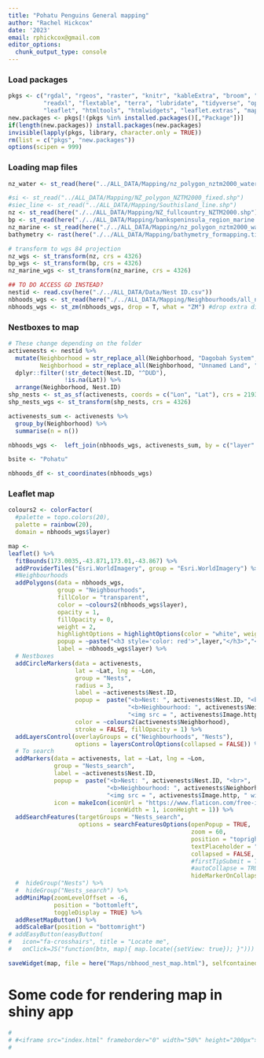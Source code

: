 ```yaml
---
title: "Pohatu Penguins General mapping"
author: "Rachel Hickcox"
date: '2023'
email: rphickcox@gmail.com
editor_options:
  chunk_output_type: console
---
```


### Load packages
```r
pkgs <- c("rgdal", "rgeos", "raster", "knitr", "kableExtra", "broom", "sf",
          "readxl", "flextable", "terra", "lubridate", "tidyverse", "openxlsx", 
          "leaflet", "htmltools", "htmlwidgets", "leaflet.extras", "mapview", "here")
new.packages <- pkgs[!(pkgs %in% installed.packages()[,"Package"])]
if(length(new.packages)) install.packages(new.packages)
invisible(lapply(pkgs, library, character.only = TRUE))
rm(list = c("pkgs", "new.packages"))
options(scipen = 999)
```

### Loading map files
```r
nz_water <- st_read(here("../ALL_DATA/Mapping/nz_polygon_nztm2000_water75.shp"))

#si <- st_read("../ALL_DATA/Mapping/NZ_polygon_NZTM2000_fixed.shp") 
#siec_line <- st_read("../ALL_DATA/Mapping/Southisland_line.shp")
nz <- st_read(here("./../ALL_DATA/Mapping/NZ_fullcountry_NZTM2000.shp"))
bp <- st_read(here("./../ALL_DATA/Mapping/bankspeninsula_region_marine.shp"))
nz_marine <- st_read(here("./../ALL_DATA/Mapping/nz_polygon_nztm2000_water75.shp"))
bathymetry <- rast(here("./../ALL_DATA/Mapping/bathymetry_formapping.tif"))

# transform to wgs 84 projection
nz_wgs <- st_transform(nz, crs = 4326)
bp_wgs <- st_transform(bp, crs = 4326)
nz_marine_wgs <- st_transform(nz_marine, crs = 4326)

## TO DO ACCESS GD INSTEAD?
nestid <- read.csv(here("./../ALL_DATA/Data/Nest ID.csv"))
nbhoods_wgs <- st_read(here("./../ALL_DATA/Mapping/Neighbourhoods/all_neighbourhoods_wgs.shp"))
nbhoods_wgs <- st_zm(nbhoods_wgs, drop = T, what = "ZM") #drop extra dimensions
```

### Nestboxes to map
```r
# These change depending on the folder
activenests <- nestid %>% 
  mutate(Neighborhood = str_replace_all(Neighborhood, "Dagobah System", "The Dagobah System"), 
         Neighborhood = str_replace_all(Neighborhood, "Unnamed Land", "The Unnamed Land")) %>% 
  dplyr::filter(!str_detect(Nest.ID, "^DUD"), 
                !is.na(Lat)) %>% 
  arrange(Neighborhood, Nest.ID)
shp_nests <- st_as_sf(activenests, coords = c("Lon", "Lat"), crs = 2193)
shp_nests_wgs <- st_transform(shp_nests, crs = 4326)

activenests_sum <- activenests %>% 
  group_by(Neighborhood) %>% 
  summarise(n = n())

nbhoods_wgs <-  left_join(nbhoods_wgs, activenests_sum, by = c("layer" = "Neighborhood")) 

bsite <- "Pohatu" 

nbhoods_df <- st_coordinates(nbhoods_wgs)
```

### Leaflet map
```r
colours2 <- colorFactor(
  #palette = topo.colors(20), 
  palette = rainbow(20), 
  domain = nbhoods_wgs$layer)

map <- 
leaflet() %>%
  fitBounds(173.0035,-43.871,173.01,-43.867) %>% 
  addProviderTiles("Esri.WorldImagery", group = "Esri.WorldImagery") %>% 
  #Neighbourhoods
  addPolygons(data = nbhoods_wgs, 
              group = "Neighbourhoods",
              fillColor = "transparent",
              color = ~colours2(nbhoods_wgs$layer),
              opacity = 1,
              fillOpacity = 0,
              weight = 2, 
              highlightOptions = highlightOptions(color = "white", weight = 3, bringToFront = TRUE), 
              popup = ~paste("<h3 style='color: red'>",layer,"</h3>","<b>Number of nests:</b>",n,"<br>","<b>", sep=" "), 
              label = ~nbhoods_wgs$layer) %>% 
  # Nestboxes
  addCircleMarkers(data = activenests, 
                   lat = ~Lat, lng = ~Lon, 
                   group = "Nests",
                   radius = 3, 
                   label = ~activenests$Nest.ID,
                   popup =  paste("<b>Nest: ", activenests$Nest.ID, "<br>",
                                  "<b>Neighbourhood: ", activenests$Neighborhood, "<br>",
                                  "<img src = ", activenests$Image.http, " width='100'>"), 
                   color = ~colours2(activenests$Neighborhood),
                   stroke = FALSE, fillOpacity = 1) %>% 
  addLayersControl(overlayGroups = c("Neighbourhoods", "Nests"),    
                   options = layersControlOptions(collapsed = FALSE)) %>% 
  # To search
  addMarkers(data = activenests, lat = ~Lat, lng = ~Lon, 
             group = "Nests_search",
             label = ~activenests$Nest.ID,
             popup =  paste("<b>Nest: ", activenests$Nest.ID, "<br>",
                            "<b>Neighbourhood: ", activenests$Neighborhood, "<br>",
                            "<img src = ", activenests$Image.http, " width='100'>"), 
             icon = makeIcon(iconUrl = "https://www.flaticon.com/free-icon/penguin_3673523", 
                             iconWidth = 1, iconHeight = 1)) %>% 
  addSearchFeatures(targetGroups = "Nests_search", 
                    options = searchFeaturesOptions(openPopup = TRUE, 
                                                    zoom = 60, 
                                                    position = "topright", 
                                                    textPlaceholder = "SEARCH FOR A NESTBOX",
                                                    collapsed = FALSE,
                                                    #firstTipSubmit = TRUE,
                                                    #autoCollapse = TRUE, 
                                                    hideMarkerOnCollapse = T)) %>% 
  #  hideGroup("Nests") %>% 
  #  hideGroup("Nests_search") %>% 
  addMiniMap(zoomLevelOffset = -6, 
             position = "bottomleft", 
             toggleDisplay = TRUE) %>%   
  addResetMapButton() %>%
  addScaleBar(position = "bottomright") 
# addEasyButton(easyButton(
#   icon="fa-crosshairs", title = "Locate me", 
#   onClick=JS("function(btn, map){ map.locate({setView: true}); }")))

saveWidget(map, file = here("Maps/nbhood_nest_map.html"), selfcontained = TRUE)
```

# Some code for rendering map in shiny app
```r

# 
# #<iframe src="index.html" frameborder="0" width="50%" height="200px"></iframe>
# 

```
